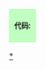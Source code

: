 {| WIDTH="75%" cellpadding=0 cellspacing=0
| style="background-color: #c1ffc1; border: solid 1px #a0ffa0;" | <font size="-1">'''代码:''' {{{1}}}</font> 
|}<noinclude>
[[Category:软件模板|*]]</noinclude>
